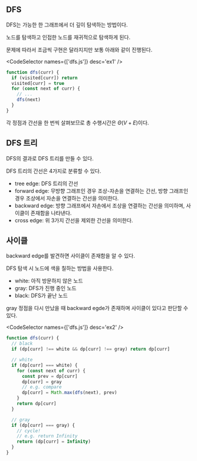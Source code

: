 
## DFS

DFS는 가능한 한 그래프에서 더 깊이 탐색하는 방법이다.

노드를 탐색하고 인접한 노드를 재귀적으로 탐색하게 된다.

문제에 따라서 조금씩 구현은 달라지지만 보통 아래와 같이 진행된다.

<CodeSelector names={['dfs.js']} desc='ex1' />

```js
function dfs(curr) {
  if (visited[curr]) return
  visited[curr] = true
  for (const next of curr) {
    // ...
    dfs(next)
  }
}
```

각 정점과 간선을 한 번씩 살펴보므로 총 수행시간은 $Θ(V + E)$이다.

## DFS 트리

DFS의 결과로 DFS 트리를 만들 수 있다.

DFS 트리의 간선은 4가지로 분류할 수 있다.

- tree edge: DFS 트리의 간선
- forward edge: 무방향 그래프인 경우 조상-자손을 연결하는 간선, 방향 그래프인 경우 조상에서 자손을 연결하는 간선을 의미한다.
- backward edge: 방향 그래프에서 자손에서 조상을 연결하는 간선을 의미하며, 사이클이 존재함을 나타낸다.
- cross edge: 위 3가지 간선을 제외한 간선을 의미한다.

## 사이클

backward edge를 발견하면 사이클이 존재함을 알 수 있다.

DFS 탐색 시 노드에 색을 칠하는 방법을 사용한다.

- white: 아직 방문하지 않은 노드
- gray: DFS가 진행 중인 노드
- black: DFS가 끝난 노드

gray 정점을 다시 만났을 때 backward egde가 존재하며 사이클이 있다고 판단할 수 있다.

<CodeSelector names={['dfs.js']} desc='ex2' />

```js
function dfs(curr) {
  // black
  if (dp[curr] !== white && dp[curr] !== gray) return dp[curr]

  // white
  if (dp[curr] === white) {
    for (const next of curr) {
      const prev = dp[curr]
      dp[curr] = gray
      // e.g. compare
      dp[curr] = Math.max(dfs(next), prev)
    }
    return dp[curr]
  }

  // gray
  if (dp[curr] === gray) {
    // cycle!
    // e.g. return Infinity
    return (dp[curr] = Infinity)
  }
}
```
